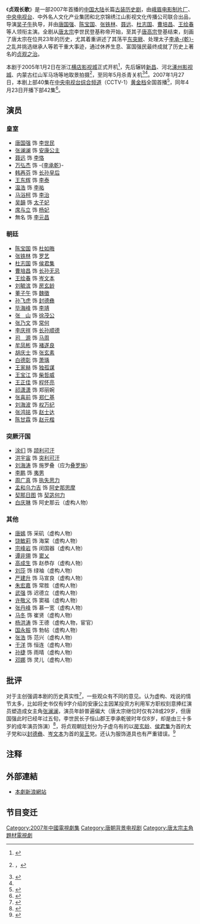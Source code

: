 {{电视节目信息框
| 名称      = 贞观长歌
| 颜色      = #d99502
| 英文名称  = 
| 图片      = 贞观长歌电视剧海报.jpg
| 图说      = 电视剧海报
| 类型      = [[历史剧|历史剧]] - [[古装剧|古装]]、战争、传记
| 格式      = [[电视连续剧|电视连续剧]]
| 编剧      = 周志方
| 导演      = [[吴子牛|吴子牛]]
| 助理导演  = 陈冠龙、刘海波、刘海涛、戴彬、王宝江
| 主演      = [[唐国强|唐国强]]、[[陈宝国|陈宝国]]、[[张铁林|张铁林]]<br />[[聂远|聂远]]、[[杜志国|杜志国]]、[[曹培昌|曹培昌]]、[[王绘春|王绘春]]
| 配音      = 
| 国家      = {{中国大陆}}
| 语言      = [[普通话|普通话]]
| 集数      = 上下两部共82集
| 配乐作曲  = 徐晓明
| 片尾曲    = 《贞观长歌》
| 作曲2     = 王黎光
| 作词2     = 朱海
| 插曲      = 《千年不变的美丽》
| 制作年份  = 2005年
| 制片人    = 高成生、郭依全
| 出品人    = 朱彤、李康生、陈建国、白羽、罗山
| 监制      = 朱海、陈宏、戴良才、傅金全、王林、李恒波、高玉虎、郝一峰、施洋
| 执行制作  = 洪宇宙、王林
| 顾问      = 李立安、刘忠德、王彦峰
| 编审      = 黄海涛、邓家慧、柳梅、王爱萍
| 剪辑      = 漆傲楠
| 外景      = 浙江[[横店影视城|横店]]、[[新昌|新昌]]、河北[[涿州影视城|涿州]]、内蒙古红山军马场
| 摄影      = 葛利生、刘志、王艺
| 制作公司  = 峨眉电影制片厂、[[中国中央电视台|中央电视台]]、中外名人文化产业集团、北京锦绣江山
| 频道      = [[央视一套|央视一套]]
| 开始      = {{Start date|2007|1|27}}
| 结束      = {{End date|2007|5|15}}
| 相关节目  = [[贞观之治_(电视剧)|贞观之治 (电视剧)]]
}}

《'''贞观长歌'''》是一部2007年首播的[[中国大陆|中国大陆]]长篇[[古装剧|古装]][[历史剧|历史剧]]，由[[峨眉电影制片厂|峨眉电影制片厂]]、[[中国中央电视台|中央电视台]]、中外名人文化产业集团和北京锦绣江山影视文化传播公司联合出品，导演[[吴子牛|吴子牛]]执导，并由[[唐国强|唐国强]]、[[陈宝国|陈宝国]]、[[张铁林|张铁林]]、[[聂远|聂远]]、[[杜志国|杜志国]]、[[曹培昌|曹培昌]]、[[王绘春|王绘春]]等人领衔主演。全剧从[[唐太宗|唐太宗]]李世民登基称帝开始，至其子[[唐高宗|唐高宗]]登基结束，刻画了唐太宗在位共23年的历史，尤其着重讲述了其荡平[[东突厥|东突厥]]、处理太子[[李承乾|李承-{乾}-]]之乱并挑选继承人等若干重大事迹，通过休养生息、富国强民最终成就了历史上著名的[[贞观之治|贞观之治]]。

本剧于2005年1月2日在浙江[[横店影视城|横店影视城]]正式开机<ref name=info>{{cite news | title=导演吴子牛 拍戏时每天都“叫魂” | url=http://paper.people.com.cn/hqrw/html/2007-02/16/content_12373269.htm | newspaper=[[人民日报|人民日报]] | date=2007-02-16 | access-date=2014-04-16 | archive-url=https://web.archive.org/web/20140416183607/http://paper.people.com.cn/hqrw/html/2007-02/16/content_12373269.htm | archive-date=2014-04-16 | dead-url=yes }}</ref>，先后辗转[[新昌|新昌]]、河北[[涿州影视城|涿州影视城]]、内蒙古红山军马场等地取景拍摄<ref>{{cite news| title=《贞戏长歌》演绎大唐历史传奇| url=http://www.xinchangtour.com/ysjd/text.asp?NewsID=65&TypeID=2| newspaper=新昌旅游网| date=2005-03-08| accessdate=2014-04-16| archive-date=2014-04-16| archive-url=https://web.archive.org/web/20140416175722/http://www.xinchangtour.com/ysjd/text.asp?NewsID=65&TypeID=2| dead-url=yes}}，</ref>，至同年5月杀青关机<ref>{{cite news | title=《贞观长歌》杀青 2006年初荧屏再现唐初盛世 | url=http://yule.sohu.com/20050609/n225877051.shtml | newspaper=[[搜狐娱乐|搜狐娱乐]] | date=2005-06-09 | accessdate=2013-10-16 | archive-date=2013-10-16 | archive-url=https://web.archive.org/web/20131016235623/http://yule.sohu.com/20050609/n225877051.shtml | dead-url=no }}</ref><ref name=info/>。2007年1月27日，本剧上部40集在[[中央电视台综合频道|中央电视台综合频道]]（CCTV-1）[[黃金時段|黄金档]]全国首播<ref>{{cite news | title=今晚央视一套《贞观长歌》讲述《大国崛起》 | url=http://ent.sina.com.cn/v/m/2007-01-27/09471427708.html | newspaper=[[新浪|新浪娱乐]] | date=2007-01-27 | accessdate=2014-04-16 | archive-date=2019-06-02 | archive-url=https://web.archive.org/web/20190602192007/http://ent.sina.com.cn/v/m/2007-01-27/09471427708.html | dead-url=no }}</ref>，同年4月23日开播下部42集<ref>{{cite news | title=《贞观长歌》下半部看文治 今晚登陆央视一套 | url=http://ent.sina.com.cn/v/m/2007-04-23/15391529959.html | newspaper=新浪娱乐 | date=2007-04-23 | accessdate=2014-04-16 | archive-date=2021-01-17 | archive-url=https://web.archive.org/web/20210117114038/http://ent.sina.com.cn/v/m/2007-04-23/15391529959.html | dead-url=no }}</ref>。

== 演员 ==
===皇室===
*[[唐国强|唐国强]] 饰 [[唐太宗|李世民]]
*[[张澜澜|张澜澜]] 饰 [[安康公主_(唐太宗)|安康公主]]
*[[聂远|聂远]] 饰 [[李恪_(吴王)|李恪]]
*[[万弘杰|万弘杰]] 饰 -{[[李承乾|李承乾]]}-
*[[韩再芬|韩再芬]] 饰 [[长孙皇后|长孙皇后]]
*[[王东辉|王东辉]] 饰 [[李泰_(唐朝)|李泰]]
*[[温浩|温浩]] 饰 [[李祐_(齐王)|李祐]]
*[[马浴柯|马浴柯]] 饰 [[唐高宗|李治]]
*[[吴韻|吴韻]] 饰 [[王皇后_(唐高宗)|太子妃]]
*[[席与立|席与立]] 饰 [[杨妃_(唐太宗)|杨妃]]
*無名 饰 [[李元昌|李元昌]]

===朝廷===
*[[陈宝国|陈宝国]] 饰 [[杜如晦|杜如晦]]
*[[张铁林|张铁林]] 饰 [[罗艺|罗艺]]
*[[杜志国|杜志国]] 饰 [[侯君集|侯君集]] 
*[[曹培昌|曹培昌]] 饰 [[长孙无忌|长孙无忌]]
*[[王绘春|王绘春]] 饰 [[岑文本|岑文本]]
*[[刘毓滨|刘毓滨]] 饰 [[房玄龄|房玄龄]]
*[[董子午|董子午]] 饰 [[魏徵|魏徵]]
*[[孙飞虎|孙飞虎]] 饰 [[封德彝|封德彝]]
*[[毕海峰|毕海峰]] 饰 [[李靖|李靖]]
*[[张山_(演员)|张　山]] 饰 [[李世勣|徐茂公]]
*[[张乃文|张乃文]] 饰 [[常何|常何]]
*[[李庆祥|李庆祥]] 饰 [[长孙顺德|长孙顺德]]
*[[司源|司　源]] 饰 [[马周|马周]]
*[[牟凤彬|牟凤彬]] 饰 [[褚遂良|褚遂良]]
*[[胡庆士|胡庆士]] 饰 [[张玄素|张玄素]]
*[[白德彰|白德彰]] 饰 [[萧瑀|萧瑀]]
*[[王家赫|王家赫]] 饰 [[独孤谋|独孤谋]]
*[[王宝江|王宝江]] 饰 [[柴哲威|柴哲威]]
*[[王正佳|王正佳]] 饰 [[程怀亮|程怀亮]]
*[[祁潇潇|祁潇潇]] 饰 郑丽婉
*[[张喜前|张喜前]] 饰 [[郑仁基|郑仁基]]
*[[刘海波|刘海波]] 饰 [[权万纪|权万纪]]     
*[[张鸿铭|张鸿铭]] 饰 [[赵士达|赵士达]]
*[[陈甘霖|陈甘霖]] 饰 [[赵元楷|赵元楷]]

===突厥汗国===
*[[涂们|涂们]] 饰 [[颉利可汗|颉利可汗]]
*[[洪宇宙|洪宇宙]] 饰 [[突利可汗|突利可汗]] 
*[[刘海涛|刘海涛]] 饰 施罗叠（应为[[叠罗施|叠罗施]]）
*[[李东翰|李鹏]] 饰 [[真珠可汗|夷男]]
*[[周广真|周广真]] 饰 [[执失思力|执失思力]]
*[[孟和乌力吉|孟和乌力吉]] 饰 [[阿史那思摩|阿史那思摩]]
*[[契那日图|契那日图]] 饰 [[契苾何力|契苾何力]]
*[[白庆琳|白庆琳]] 饰 阿史那云（虚构人物）

===其他===
*[[唐嫣|唐嫣]] 饰 采矶（虚构人物）
*[[饶敏莉|饶敏莉]] 饰 海棠（虚构人物）
*[[宗峰岩|宗峰岩]] 饰 闵国器（虚构人物）
*[[谭非翎|谭非翎]] 饰 [[窦乂|窦乂]]
*[[高成生|高成生]] 饰 赵恭存（虚构人物）
*[[刘莎|刘莎]] 饰 绿袖（虚构人物）
*[[严建升|严建升]] 饰 马宣良（虚构人物）
*[[朱宏嘉|朱宏嘉]] 饰 常胜（虚构人物）
*[[武强|武强]] 饰 迟德立（虚构人物）
*[[许敬义|许敬义]] 饰 窦福（虚构人物）
*[[张丹峰|张丹峰]] 饰 慕一宽（虚构人物）
*[[马冬|马冬]] 饰 崔贤（虚构人物）
*[[杨洪涛|杨洪涛]] 饰 王德（虚构人物，宦官）
*[[国永振|国永振]] 饰 勃帖（虚构人物）
*[[张浩|张浩]] 饰 范兴（虚构人物）
*[[于洋|于洋]] 饰 恒连（虚构人物）
*[[孙捷|孙捷]] 饰 雨晴（虚构人物）
*[[邓娜|邓娜]] 饰 灵儿（虚构人物）

== 批评 ==
对于主创强调本剧的历史真实性<ref>{{Cite web |url=http://bjyouth.ynet.com/view.jsp?oid=18730629 |title=《贞观长歌》遭炮轰 导演称有人在制造假评论 |accessdate=2009-02-17 |archive-date=2012-07-08 |archive-url=https://archive.today/20120708203125/http://bjyouth.ynet.com/view.jsp?oid=18730629 |dead-url=yes }}</ref>，一些观众有不同的意见。认为虚构、戏说的情节太多，比如将史书仅有9字介绍的安康公主因某投资方利用军方职权刻意捧红演员塑造成女主角[[张澜澜|张澜澜]]，演员年龄普遍偏大（唐太宗继位时仅有28或29岁，但唐国强此时已经年过五旬，李世民长子恒山郡王李承乾彼时年仅8岁，却是由三十多岁的成年演员饰演）<ref>{{Cite web |url=http://zjdaily.zjol.com.cn/jrzb/html/2007-02/06/content_2248945.htm |title=《贞观长歌》热议不断 |accessdate=2009-02-17 |archive-date=2010-02-25 |archive-url=https://web.archive.org/web/20100225100849/http://zjdaily.zjol.com.cn/jrzb/html/2007-02/06/content_2248945.htm |dead-url=no }}</ref>，将贞观朝廷划分为子虚乌有的以[[房玄龄|房玄龄]]、[[侯君集|侯君集]]为首的太子党和以[[封德彝|封德彝]]、[[岑文本|岑文本]]为首的[[吴王|吴王]]党。还认为服饰道具也有严重错误。<ref>{{Cite web |url=http://edu.qq.com/a/20070720/000093.htm |title=穿错衣戴错帽 《贞观长歌》输给《贞观之治》 |access-date=2009-02-17 |archive-date=2018-12-04 |archive-url=https://web.archive.org/web/20181204005629/http://edu.qq.com/a/20070720/000093.htm |dead-url=no }}</ref>

== 注释 ==
{{reflist}}

== 外部連結 ==
* [http://ent.sina.com.cn/f/v/zgcg/ 本劇新浪網站] {{Wayback|url=http://ent.sina.com.cn/f/v/zgcg/ |date=20190609200422 }} 

== 节目变迁 ==
{{電視節目的變遷
|電視台 = {{flagicon|CHN}} [[中国中央电视台综合频道|中国中央电视台综合频道]]|播放檔次 = [[黄金剧场|黄金剧场]] 週一至週日 20:00~22:00
|節目名稱 = 贞观长歌（上部）<br />（2007.1.27 - 2007.2.16）
|上一節目 = [[星火_(电视剧)|星火]]<br />（2007.1.11 - 2007.1.26）
|下一節目 = [[喜庆农家|喜庆农家]]<br />（2007.2.20 - 2007.3.7）
|2電視台 = {{flagicon|PRC}} [[中国中央电视台综合频道|中国中央电视台综合频道]]|2節目名稱 = 贞观长歌（下部）<br />（2007.4.23 - 2007.5.15）
|2上一節目 = [[温暖_(2007年电视剧)|温暖]]<br />（2007.4.12 - 2007.4.22）
|2下一節目 = [[51号兵站_(电视剧)|51号兵站]]<br />（2007.5.16 - 2007.5.28）
}}

{{吴子牛}}
{{2007年中國大陸古裝/民初電視劇}}
{{DEFAULTSORT:Zhen贞观长歌}}
[[Category:2007年中國電視劇集|Category:2007年中國電視劇集]]
[[Category:唐朝背景电视剧|Category:唐朝背景电视剧]]
[[Category:唐太宗主角題材電視劇|Category:唐太宗主角題材電視劇]]